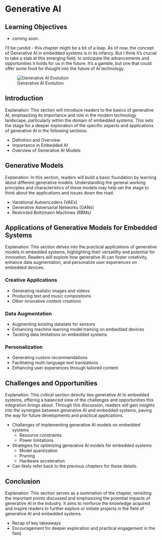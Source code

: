# Generative AI

::: {.callout-tip}
## Learning Objectives

* coming soon.

:::

I'll be candid - this chapter might be a bit of a leap. As of now, the concept of Generative AI in embedded systems is in its infancy. But I think it's crucial to take a stab at this emerging field, to anticipate the advancements and opportunities it holds for us in the future. It's a gamble, but one that could offer some food for thought into the future of AI technology.

![Generative AI Evolution](./images/generative_ai_evolution.png)

## Introduction

Explanation: This section will introduce readers to the basics of generative AI, emphasizing its importance and role in the modern technology landscape, particularly within the domain of embedded systems. This sets the stage for a deeper exploration of the specific aspects and applications of generative AI in the following sections.

- Definition and Overview
- Importance in Embedded AI
- Overview of Generative AI Models 

## Generative Models

Explanation: In this section, readers will build a basic foundation by learning about different generative models. Understanding the general working principles and characteristics of these models may help set the stage to think about the applications and issues down the road.

- Variational Autoencoders (VAEs)
- Generative Adversarial Networks (GANs)
- Restricted Boltzmann Machines (RBMs)

## Applications of Generative Models for Embedded Systems

Explanation: This section delves into the practical applications of generative models in embedded systems, highlighting their versatility and potential for innovation. Readers will explore how generative AI can foster creativity, enhance data augmentation, and personalize user experiences on embedded devices.

### Creative Applications

- Generating realistic images and videos
- Producing text and music compositions
- Other innovative content creations

### Data Augmentation

- Augmenting existing datasets for sensors
- Enhancing machine learning model training on embedded devices
- Tackling data limitations on embedded systems

### Personalization

- Generating custom recommendations
- Facilitating multi-language text translations
- Enhancing user experiences through tailored content

## Challenges and Opportunities

Explanation: This critical section directly ties generative AI to embedded systems, offering a balanced view of the challenges and opportunities this integration brings about. Through this discussion, readers will gain insights into the synergies between generative AI and embedded systems, paving the way for future developments and practical applications.

- Challenges of implementing generative AI models on embedded systems
  - Resource constraints
  - Power limitations
- Strategies for optimizing generative AI models for embedded systems
  - Model quantization
  - Pruning
  - Hardware acceleration
- Can likely refer back to the previous chapters for these details.

## Conclusion

Explanation: This section serves as a summation of the chapter, revisiting the important points discussed and emphasizing the potential impacts of generative AI in the industry. It aims to reinforce the knowledge acquired and inspire readers to further explore or initiate projects in the field of generative AI and embedded systems.

- Recap of key takeaways
- Encouragement for deeper exploration and practical engagement in the field